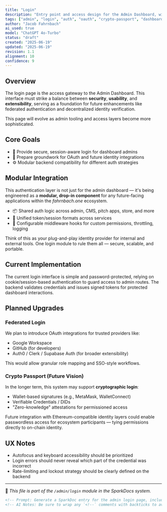 ```yaml
---
title: "Login"
description: "Entry point and access design for the Admin Dashboard, with future-forward authentication options."
tags: ["admin", "login", "auth", "oauth", "crypto-passport", "dashboard", "modular"]
author: "Jacob Fahrnbach"
ai_used: true
model: "ChatGPT 4o-Turbo"
status: "draft"
created: "2025-06-19"
updated: "2025-06-19"
revision: 1.1
alignment: 10
confidence: 9
---
```



## Overview

The login page is the access gateway to the Admin Dashboard. This interface must strike a balance between **security**, **usability**, and **extensibility**, serving as a foundation for future enhancements like federated authentication and decentralized identity verification.

<Aside type="note">This page will evolve as admin tooling and access layers become more sophisticated.</Aside>

## Core Goals

- 🔐 Provide secure, session-aware login for dashboard admins
- 🪪 Prepare groundwork for OAuth and future identity integrations
- ⚙️ Modular backend compatibility for different auth strategies

## Modular Integration

This authentication layer is not just for the admin dashboard — it's being engineered as a **modular, drop-in component** for any future-facing applications within the *fahrnbach.one* ecosystem.

- 📦 Shared auth logic across admin, CMS, pitch apps, store, and more
- 🔁 Unified token/session formats across services
- 🔌 Configurable middleware hooks for custom permissions, throttling, logging

<Aside type="tip">
Think of this as your plug-and-play identity provider for internal and external tools. One login module to rule them all — secure, scalable, and portable.
</Aside>

## Current Implementation

The current login interface is simple and password-protected, relying on cookie/session-based authentication to guard access to admin routes. The backend validates credentials and issues signed tokens for protected dashboard interactions.

## Planned Upgrades

### Federated Login

We plan to introduce OAuth integrations for trusted providers like:

- Google Workspace
- GitHub (for developers)
- Auth0 / Clerk / Supabase Auth (for broader extensibility)

This would allow granular role mapping and SSO-style workflows.

### Crypto Passport (Future Vision)

In the longer term, this system may support **cryptographic login**:

- Wallet-based signatures (e.g., MetaMask, WalletConnect)
- Verifiable Credentials / DIDs
- "Zero-knowledge" attestations for permissioned access

<Aside type="tip">
Future integration with Ethereum-compatible identity layers could enable passwordless access for ecosystem participants — tying permissions directly to on-chain identity.
</Aside>

## UX Notes

- Autofocus and keyboard accessibility should be prioritized
- Login errors should never reveal which part of the credential was incorrect
- Rate-limiting and lockout strategy should be clearly defined on the backend

---

📌 _This file is part of the `/admin/login` module in the SparkDocs system._

```md
<!-- Prompt: Generate a SparkDoc entry for the admin login page, including modular design intentions and future login formats like OAuth and crypto identity layers. -->
<!-- AI Notes: Be sure to wrap any `<!--` comments with backticks to avoid Astro/MDX issues -->
```

